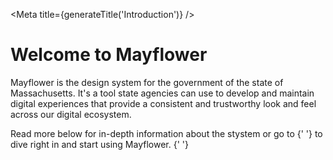 
<Meta title={generateTitle('Introduction')} />

# Welcome to Mayflower

Mayflower is the design system for the government of the state of Massachusetts. It's a tool state agencies can use to develop and maintain digital experiences that provide a consistent and trustworthy look and feel across our digital ecosystem.

<p>
  Read more below for in-depth information about the stystem or go to
  {' '}
  <StoryLink metaID="Usage" inline />
  to dive right in and start using Mayflower.
  {' '}
</p>

<div className="row ma__row--three-up">
  <div className="col-md">
    <SectionLinks
      title={{
        text: 'Principles'
      }}
      description="The design thinking behind the Mayflower system and its implementation. Use this when starting design and development of any new project or when contributing to Mayflower."
      index={0}
    >
    <StoryLink metaID="BrandPillars"/>
    <StoryLink metaID="Accessibility" />
    </SectionLinks>
  </div>
  <div className="col-md">
    <SectionLinks
      title={{
        text: 'Foundation'
      }}
      description="The raw materials of the Mayflower system. In general you don't need to 'do' anything to appy these since they are baked into all elements and components, but they are helpful if you need to alter, extend or contribute back to the project."
      index={1}
      >
        <StoryLink metaID="Logo"/>
        <StoryLink metaID="Colors" />
        <StoryLink metaID="Typography" />
        <StoryLink metaID="Icon" />
    </SectionLinks>
  </div>
  <div className="col-md">
    <SectionLinks
      title={{
        text: 'UI Components'
      }}
      description="The building blocks, in both design and code, for everything from buttons and links to complex components like our responsive headers and a starter template, along with helpful instructions on how to use them."
      index={2}
      >
      <StoryLink metaID="Button" text="Elements" />
      <StoryLink metaID="Header" text="Components" />
      <StoryLink metaID="Template" text="Template" />
    </SectionLinks>
  </div>
</div>
